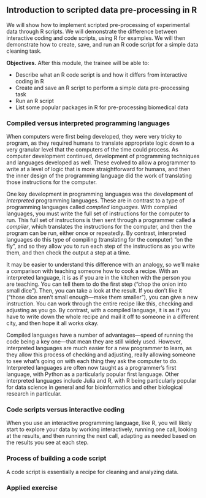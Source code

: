 ## Introduction to scripted data pre-processing in R

We will show how to implement scripted pre-processing of experimental data
through R scripts. We will demonstrate the difference between interactive coding
and code scripts, using R for examples. We will then demonstrate how to create,
save, and run an R code script for a simple data cleaning task.

**Objectives.** After this module, the trainee will be able to:

- Describe what an R code script is and how it differs from interactive
coding in R 
- Create and save an R script to perform a simple data pre-processing task 
- Run an R script
- List some popular packages in R for pre-processing biomedical data

### Compiled versus interpreted programming languages

When computers were first being developed, they were very tricky to program, 
as they required humans to translate appropriate logic down to a very granular 
level that the computers of the time could process. As computer development 
continued, development of programming techniques and languages developed as 
well. These evolved to allow a programmer to write at a level of logic that
is more straightforward for humans, and then the inner design of the programming
language did the work of translating those instructions for the computer. 

One key development in programming languages was the development of 
*interpreted* programming languages. These are in contrast to a type of 
programming languages called *compiled languages*. With compiled languages, 
you must write the full set of instructions for the computer to run. This 
full set of instructions is then sent through a programmer called a *compiler*, 
which translates the instructions for the computer, and then the program can 
be run, either once or repeatedly. By contrast, interpreted languages do this
type of compiling (translating for the computer) "on the fly", and so they 
allow you to run each step of the instructions as you write them, and then 
check the output a step at a time. 

It may be easier to understand this difference with an analogy, so we'll make a
comparison with teaching someone how to cook a recipe. With an interpreted
language, it is as if you are in the kitchen with the person you are teaching.
You can tell them to do the first step ("chop the onion into small dice"). 
Then, you can take a look at the result. If you don't like it ("those dice aren't
small enough---make them smaller"), you can give a new instruction. You can 
work through the entire recipe like this, checking and adjusting as you go. 
By contrast, with a compiled language, it is as if you have to write down the
whole recipe and mail it off to someone in a different city, and then hope it
all works okay. 

Compiled languages have a number of advantages---speed of running the code
being a key one---that mean they are still widely used. However, interpreted
languages are much easier for a new programmer to learn, as they allow this 
process of checking and adjusting, really allowing someone to see what's going
on with each thing they ask the computer to do. Interpreted languages are
often now taught as a programmer's first language, with Python as a particularly
popular first language. Other interpreted languages include Julia and R, with 
R being particularly popular for data science in general and for bioinformatics
and other biological research in particular.

### Code scripts versus interactive coding

When you use an interactive programming language, like R, you will likely 
start to explore your data by working interactively, running one call, looking
at the results, and then running the next call, adapting as needed based on the
results you see at each step. 

### Process of building a code script

A code script is essentially a recipe for cleaning and analyzing data. 

### Applied exercise

